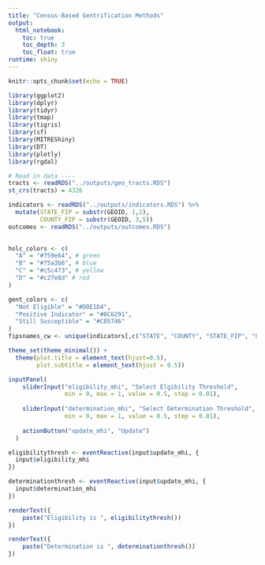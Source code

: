 ```yaml
---
title: "Census-Based Gentrification Methods"
output: 
  html_notebook: 
    toc: true
    toc_depth: 3
    toc_float: true
runtime: shiny
---
```


```r
knitr::opts_chunk$set(echo = TRUE)

library(ggplot2)
library(dplyr)
library(tidyr)
library(tmap)
library(tigris)
library(sf)
library(MITREShiny)
library(DT)
library(plotly)
library(rgdal)

# Read in data ----
tracts <- readRDS("../outputs/geo_tracts.RDS")
st_crs(tracts) = 4326

indicators <- readRDS("../outputs/indicators.RDS") %>%
  mutate(STATE_FIP = substr(GEOID, 1,2),
         COUNTY_FIP = substr(GEOID, 3,5)) 
outcomes <- readRDS("../outputs/outcomes.RDS")

  
holc_colors <- c(
  "A" = "#759e64", # green
  "B" = "#75a3b6", # blue
  "C" = "#c5c473", # yellow
  "D" = "#c27e8d" # red
)

gent_colors <- c(
  "Not Eligible" = "#D0E1D4",  
  "Positive Indicator" = "#0C6291", 
  "Still Susceptible" = "#C05746" 
)
fipsnames_cw <- unique(indicators[,c("STATE", "COUNTY", "STATE_FIP", "COUNTY_FIP")])

theme_set(theme_minimal()) +
  theme(plot.title = element_text(hjust=0.5),
        plot.subtitle = element_text(hjust = 0.5))
```


```r
inputPanel(
    sliderInput("eligibility_mhi", "Select Elgibility Threshold",
                min = 0, max = 1, value = 0.5, step = 0.01), 
    
    sliderInput("determination_mhi", "Select Determination Threshold",
                min = 0, max = 1, value = 0.5, step = 0.01),
    
    actionButton("update_mhi", "Update")
  )

eligibilitythresh <- eventReactive(input$update_mhi, {
  input$eligibility_mhi
})

determinationthresh <- eventReactive(input$update_mhi, {
  input$determination_mhi
})

renderText({
    paste("Eligibility is ", eligibilitythresh())
})

renderText({
    paste("Determination is ", determinationthresh())
})
```


